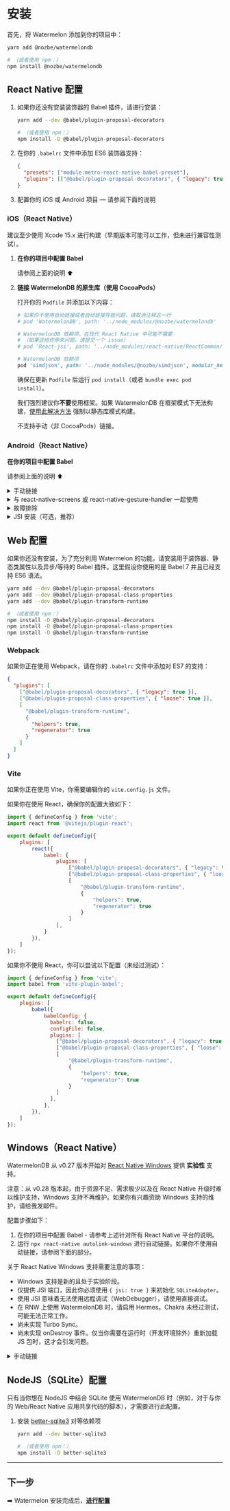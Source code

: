 
# 安装

首先，将 Watermelon 添加到你的项目中：

```bash
yarn add @nozbe/watermelondb

# （或者使用 npm：）
npm install @nozbe/watermelondb
```

## React Native 配置

1. 如果你还没有安装装饰器的 Babel 插件，请进行安装：

   ```bash
   yarn add --dev @babel/plugin-proposal-decorators

   # （或者使用 npm：）
   npm install -D @babel/plugin-proposal-decorators
   ```

2. 在你的 `.babelrc` 文件中添加 ES6 装饰器支持：
   ```json
   {
     "presets": ["module:metro-react-native-babel-preset"],
     "plugins": [["@babel/plugin-proposal-decorators", { "legacy": true }]]
   }
   ```
3. 配置你的 iOS 或 Android 项目 — 请参阅下面的说明

### iOS（React Native）

建议至少使用 Xcode 15.x 进行构建（早期版本可能可以工作，但未进行兼容性测试）。

1. **在你的项目中配置 Babel**

   请参阅上面的说明 ⬆️

2. **链接 WatermelonDB 的原生库（使用 CocoaPods）**

   打开你的 `Podfile` 并添加以下内容：

   ```ruby
   # 如果你不使用自动链接或者自动链接导致问题，请取消注释这一行
   # pod 'WatermelonDB', path: '../node_modules/@nozbe/watermelondb'

   # WatermelonDB 依赖项，在现代 React Native 中可能不需要
   # （如果这给你带来问题，请提交一个 issue）
   # pod 'React-jsi', path: '../node_modules/react-native/ReactCommon/jsi', modular_headers: true

   # WatermelonDB 依赖项
   pod 'simdjson', path: '../node_modules/@nozbe/simdjson', modular_headers: true
   ```

   确保在更新 `Podfile` 后运行 `pod install`（或者 `bundle exec pod install`）。

   我们强烈建议你**不要**使用框架。如果 WatermelonDB 在框架模式下无法构建，[使用此解决方法](https://github.com/Nozbe/WatermelonDB/issues/1285#issuecomment-1381323060) 强制以静态库模式构建。

   不支持手动（非 CocoaPods）链接。

### Android（React Native）

**在你的项目中配置 Babel**

请参阅上面的说明 ⬆️

<details>
  <summary>手动链接</summary>

默认情况下，React Native 使用**自动链接**，并且**你不需要执行以下步骤**！仅在使用旧版本的 React Native 或者你选择不使用自动链接时才使用这些步骤。

1. 在 `android/settings.gradle` 中添加以下内容：

```gradle
include ':watermelondb'
project(':watermelondb').projectDir =
    new File(rootProject.projectDir, '../node_modules/@nozbe/watermelondb/native/android')
```

2. 在 `android/app/build.gradle` 中添加以下内容：

```gradle
// ...
dependencies {
    // ...
    implementation project(':watermelondb')  // ⬅️ 这里！
}
```

3. 最后，在 `android/app/src/main/java/{YOUR_APP_PACKAGE}/MainApplication.java` 中添加以下内容：

```java
// ...
import com.nozbe.watermelondb.WatermelonDBPackage; // ⬅️ 这里！
// ...
@Override
protected List<ReactPackage> getPackages() {
  return Arrays.<ReactPackage>asList(
    new MainReactPackage(),
    new WatermelonDBPackage() // ⬅️ 这里！
  );
}
```

</details>

<details>
  <summary>与 react-native-screens 或 react-native-gesture-handler 一起使用</summary>
  如果你正在使用较新版本的 react-native-screens 或 react-native-gesture-handler，你需要将 Kotlin 版本设置为 1.5.20 或更高（请参阅上面的章节）
</details>

<details>
  <summary>故障排除</summary>
  如果你遇到以下错误：

> `Can't find variable: Symbol`

你正在使用一个非常旧版本的 JSC。请安装 [`jsc-android`](https://github.com/react-community/jsc-android-buildscripts) 或 Hermes。

</details>

<details>
  <summary>JSI 安装（可选，推荐）</summary>

要在 Android 上启用快速、高性能的同步 JSI 操作，你需要手动执行一些额外的步骤。

1. 确保你已经安装了 NDK（编写本指南时，版本 `20.1.5948944` 已测试可用）
2. 在 `android/settings.gradle` 中添加以下内容：

    ```gradle
    include ':watermelondb-jsi'
    project(':watermelondb-jsi').projectDir =
        new File(rootProject.projectDir, '../node_modules/@nozbe/watermelondb/native/android-jsi')
    ```

3. 在 `android/app/build.gradle` 中添加以下内容：

    ```gradle
    // ...
    android {
      // ...
      packagingOptions {
         pickFirst '**/libc++_shared.so' // ⬅️ 这里（如果没有）
      }
    }

    dependencies {
        // ...
        implementation project(':watermelondb-jsi') // ⬅️ 这里！
    }
    ```

4. 如果你正在使用 Proguard，在 `android/app/proguard-rules.pro` 中添加以下内容：
    ```
    -keep class com.nozbe.watermelondb.** { *; }
    ```
5. 最后，在 `android/app/src/main/java/{YOUR_APP_PACKAGE}/MainApplication.{java|kt}` 中添加以下内容：

  <Tabs>
    <TabItem value="java" label="Java" default>

    ```
    // ...
    import com.nozbe.watermelondb.jsi.WatermelonDBJSIPackage; // ⬅️ 这里！
    // ...

    @Override
    protected List<ReactPackage> getPackages() {
      return Arrays.<ReactPackage>asList(
        // new MyReactNativePackage(),
        new WatermelonDBJSIPackage() // ⬅️ 这里！
      );
    }

    ```

    </TabItem>
    <TabItem value="kotlin" label="Kotlin">

    ```
    // ...
    import com.nozbe.watermelondb.jsi.WatermelonDBJSIPackage // ⬅️ 这里！
    import com.facebook.react.bridge.JSIModulePackage // ⬅️ 这里！
    // ...
    override val reactNativeHost: ReactNativeHost =
      object : DefaultReactNativeHost(this) {
        override fun getPackages(): List<ReactPackage> {
          return PackageList(this).packages.apply {
              // Packages that cannot be autolinked yet can be added manually here, for example:
              // add(new MyReactNativePackage());
              add(WatermelonDBJSIPackage())
          }
        }
      }

    ```

    </TabItem>

  </Tabs>

#### 解决 JSI 问题

如果你在更新 React Native 后启动时遇到类似以下的崩溃情况：

```
signal 11 (SIGSEGV), code 2 (SEGV_ACCERR), fault addr 0x79193ac4a9
(...)
backtrace:
      (...)
      watermelondb::createMethod(facebook::jsi::Runtime&, facebook::jsi::Object&, char const*, unsigned int, std::__ndk1::function<facebook::jsi::Value (facebook::jsi::Runtime&, facebook::jsi::Value const*)>)+88
      watermelondb::Database::install(facebook::jsi::Runtime*)+96)
      (...)
```

… 这很可能是由于 `libc++_shared` 损坏导致的。从 `native/android` 目录运行 `./gradlew clean`，然后再次尝试。

</details>

## Web 配置

如果你还没有安装，为了充分利用 Watermelon 的功能，请安装用于装饰器、静态类属性以及异步/等待的 Babel 插件。这里假设你使用的是 Babel 7 并且已经支持 ES6 语法。

```bash
yarn add --dev @babel/plugin-proposal-decorators
yarn add --dev @babel/plugin-proposal-class-properties
yarn add --dev @babel/plugin-transform-runtime

# （或者使用 npm：）
npm install -D @babel/plugin-proposal-decorators
npm install -D @babel/plugin-proposal-class-properties
npm install -D @babel/plugin-transform-runtime
```

### Webpack
如果你正在使用 Webpack，请在你的 `.babelrc` 文件中添加对 ES7 的支持：
   ```json
   {
     "plugins": [
       ["@babel/plugin-proposal-decorators", { "legacy": true }],
       ["@babel/plugin-proposal-class-properties", { "loose": true }],
       [
         "@babel/plugin-transform-runtime",
         {
           "helpers": true,
           "regenerator": true
         }
       ]
     ]
   }
   ```

### Vite
如果你正在使用 Vite，你需要编辑你的 `vite.config.js` 文件。

如果你在使用 React，确保你的配置大致如下：
```js
import { defineConfig } from 'vite';
import react from '@vitejs/plugin-react';

export default defineConfig({
    plugins: [
        react({
            babel: {
                plugins: [
                    ["@babel/plugin-proposal-decorators", { "legacy": true }],
                    ["@babel/plugin-proposal-class-properties", { "loose": true }],
                    [
                        "@babel/plugin-transform-runtime",
                        {
                            "helpers": true,
                            "regenerator": true
                        }
                    ]
                ],
            }
        }),
    ]
});
```
如果你不使用 React，你可以尝试以下配置（未经过测试）：
```js
import { defineConfig } from 'vite';
import babel from 'vite-plugin-babel';

export default defineConfig({
    plugins: [
        babel({
            babelConfig: {
              babelrc: false,
              configFile: false,
              plugins: [
                ["@babel/plugin-proposal-decorators", { "legacy": true }],
                ["@babel/plugin-proposal-class-properties", { "loose": true }],
                [
                    "@babel/plugin-transform-runtime",
                    {
                        "helpers": true,
                        "regenerator": true
                    }
                ]
              ],
            },
        }),
    ]
});
```

## Windows（React Native）

WatermelonDB 从 v0.27 版本开始对 [React Native Windows](https://microsoft.github.io/react-native-windows/) 提供 **实验性** 支持。

注意：从 v0.28 版本起，由于资源不足、需求极少以及在 React Native 升级时难以维护支持，Windows 支持不再维护。如果你有兴趣资助 Windows 支持的维护，请给我发邮件。

配置步骤如下：

1. 在你的项目中配置 Babel - 请参考上述针对所有 React Native 平台的说明。
2. 运行 `npx react-native autolink-windows` 进行自动链接。如果你不使用自动链接，请参阅下面的部分。

关于 React Native Windows 支持需要注意的事项：

- Windows 支持是新的且处于实验阶段。
- 仅提供 JSI 端口，因此你必须使用 `{ jsi: true }` 来初始化 `SQLiteAdapter`。
- 使用 JSI 意味着无法使用远程调试（WebDebugger），请使用直接调试。
- 在 RNW 上使用 WatermelonDB 时，请启用 Hermes。Chakra 未经过测试，可能无法正常工作。
- 尚未实现 Turbo Sync。
- 尚未实现 onDestroy 事件。仅当你需要在运行时（开发环境除外）重新加载 JS 包时，这才会引发问题。

<details>
  <summary>手动链接</summary>

默认情况下，React Native 使用**自动链接**，并且**你不需要执行以下步骤**！

请遵循 [React Native Windows 网站上的说明](https://microsoft.github.io/react-native-windows/docs/native-modules-using)，并注意以下几点：

- vcxproj 文件的路径：`node_modules\@nozbe\watermelondb\native\windows\WatermelonDB\WatermelonDB.vcxproj`
- 要引用的项目名称：`WatermelonDB`
- 预编译头文件包含语句：`#include "winrt/WatermelonDB.h"`
- 包提供程序：`PackageProviders().Append(winrt::WatermelonDB::ReactPackageProvider());`

</details>

## NodeJS（SQLite）配置

只有当你想在 NodeJS 中结合 SQLite 使用 WatermelonDB 时（例如，对于与你的 Web/React Native 应用共享代码的脚本），才需要进行此配置。

1. 安装 [better-sqlite3](https://github.com/JoshuaWise/better-sqlite3) 对等依赖项

   ```sh
   yarn add --dev better-sqlite3

   # （或者使用 npm：）
   npm install -D better-sqlite3
   ```

---

## 下一步

➡️ Watermelon 安装完成后，[**进行配置**](./Setup.md)
